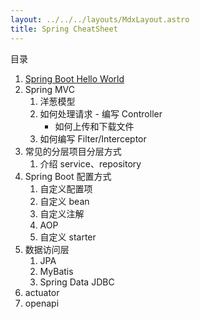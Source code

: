 ```yaml
---
layout: ../../../layouts/MdxLayout.astro
title: Spring CheatSheet
---
```


目录

1. [Spring Boot Hello World](./spring/hello-world)
2. Spring MVC
   1. 洋葱模型
   2. 如何处理请求 - 编写 Controller
      - 如何上传和下载文件
   3. 如何编写 Filter/Interceptor
4. 常见的分层项目分层方式
   1. 介绍 service、repository
5. Spring Boot 配置方式
   1. 自定义配置项
   2. 自定义 bean
   3. 自定义注解
   4. AOP
   5. 自定义 starter
6. 数据访问层
   1. JPA
   2. MyBatis
   3. Spring Data JDBC
7. actuator
8. openapi